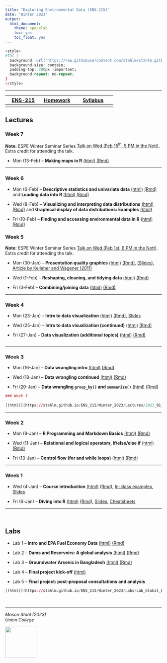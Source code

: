 ```yaml
---
title: "Exploring Environmental Data (ENS-215)"
date: "Winter 2023"
output:
  html_document:
    theme: spacelab
    toc: yes
    toc_float: yes
---
```




```r
<style>
#TOC {
  background: url("https://raw.githubusercontent.com/stahlm/stahlm.github.io/master/ENS_215/Winter_2023/Images/logo_ens_215.png");
  background-size: contain;
  padding-top: 280px !important;
  background-repeat: no-repeat;
}
</style>
```



<!-- Global site tag (gtag.js) - Google Analytics -->
<script async src="https://www.googletagmanager.com/gtag/js?id=UA-137229217-1"></script>
<script>
  window.dataLayer = window.dataLayer || [];
  function gtag(){dataLayer.push(arguments);}
  gtag('js', new Date());

  gtag('config', 'UA-137229217-1');
</script>

***


| [ENS-215](https://stahlm.github.io/ENS_215/Winter_2023/Home.html)  | [Homework](https://stahlm.github.io/ENS_215/Winter_2023/HW.html)  | [Syllabus](https://stahlm.github.io/ENS_215/Winter_2023/Syllabus.html)  |
|:-------:|:------:|:--------:|
|      |     |        |       |

## Lectures 

### Week 7  
**Note:** ESPE Winter Seminar Series [Talk on Wed (Feb 15^th^, 5 PM in the Nott)](https://www.union.edu/espe/2023-winter-seminar-series).  Extra credit for attending the talk.  

+ Mon (13-Feb) -- **Making maps in R**
[(html)](https://stahlm.github.io/ENS_215/Winter_2023/Lectures/2023_02_13.html) [(Rmd)](https://raw.githubusercontent.com/stahlm/stahlm.github.io/master/ENS_215/Winter_2023/Lectures/2023_02_13.Rmd)  


***

### Week 6
+ Mon (6-Feb)  -- **Descriptive statistics and univariate data** [(html)](https://stahlm.github.io/ENS_215/Winter_2023/Lectures/2023_02_06.html) [(Rmd)](https://raw.githubusercontent.com/stahlm/stahlm.github.io/master/ENS_215/Winter_2023/Lectures/2023_02_06.Rmd) and **Loading data into R** [(html)](https://stahlm.github.io/ENS_215/Winter_2023/Lectures/2023_02_06_load_data_into_R.html)  [(Rmd)](https://raw.githubusercontent.com/stahlm/stahlm.github.io/master/ENS_215/Winter_2023/Lectures/2023_02_06_load_data_into_R.Rmd)  

+ Wed (8-Feb) -- **Visualizing and interpreting data distributions** 
[(html)](https://stahlm.github.io/ENS_215/Winter_2023/Lectures/2023_02_08.html) [(Rmd)](https://raw.githubusercontent.com/stahlm/stahlm.github.io/master/ENS_215/Winter_2023/Lectures/2023_02_08.Rmd) and **Graphical display of data distributions: Examples** [(html)](https://stahlm.github.io/ENS_215/Winter_2023/Lectures/2023_02_08_distributions_examples.html)  

+ Fri (10-Feb) -- **Finding and accessing environmental data in R**
[(html)](https://stahlm.github.io/ENS_215/Winter_2023/Lectures/2023_data_access_packages.html) [(Rmd)](https://raw.githubusercontent.com/stahlm/stahlm.github.io/master/ENS_215/Winter_2023/Lectures/2023_data_access_packages.Rmd)  


### Week 5

**Note:** ESPE Winter Seminar Series [Talk on Wed (Feb 1st, 6 PM in the Nott)](https://www.union.edu/espe/2023-winter-seminar-series).  Extra credit for attending the talk.  

+ Mon (30-Jan) -- **Presentation quality graphics**
[(html)](https://stahlm.github.io/ENS_215/Winter_2023/Lectures/2023_01_30.html)  [(Rmd)](https://raw.githubusercontent.com/stahlm/stahlm.github.io/master/ENS_215/Winter_2023/Lectures/2023_01_30.Rmd), [(Slides)](https://stahlm.github.io/ENS_215/Documents/Data_vis_slides.pdf), [Article by Kelleher and Wagener (2011)](https://github.com/stahlm/stahlm.github.io/raw/master/ENS_215/Documents/ems2011%20kelleher%20and%20wagener.pdf)

+ Wed (1-Feb) -- **Reshaping, cleaning, and tidying data**
[(html)](https://stahlm.github.io/ENS_215/Winter_2023/Lectures/2023_02_01.html)  [(Rmd)](https://raw.githubusercontent.com/stahlm/stahlm.github.io/master/ENS_215/Winter_2023/Lectures/2023_02_01.Rmd)  

+ Fri (3-Feb) -- **Combining/joining data**
[(html)](https://stahlm.github.io/ENS_215/Winter_2023/Lectures/2023_02_03.html)  [(Rmd)](https://raw.githubusercontent.com/stahlm/stahlm.github.io/master/ENS_215/Winter_2023/Lectures/2023_02_03.Rmd)  

***

### Week 4
+ Mon (23-Jan) -- **Intro to data visualization** [(html)](https://stahlm.github.io/ENS_215/Winter_2023/Lectures/2023_01_23_Intro_data_viz.html) [(Rmd)](https://raw.githubusercontent.com/stahlm/stahlm.github.io/master/ENS_215/Winter_2023/Lectures/2023_01_23_Intro_data_viz.Rmd), [Slides](https://stahlm.github.io/ENS_215/Winter_2023/Lectures/2023_01_23_slides.html) 

+ Wed (25-Jan) -- **Intro to data visualization (continued)** [(html)](https://stahlm.github.io/ENS_215/Winter_2023/Lectures/2023_01_25_Intro_data_viz.html) [(Rmd)](https://raw.githubusercontent.com/stahlm/stahlm.github.io/master/ENS_215/Winter_2023/Lectures/2023_01_25_Intro_data_viz.Rmd) 

+ Fri (27-Jan) -- **Data visualization (additional topics)** [(html)](https://stahlm.github.io/ENS_215/Winter_2023/Lectures/2023_01_27_Data_viz.html) [(Rmd)](https://raw.githubusercontent.com/stahlm/stahlm.github.io/master/ENS_215/Winter_2023/Lectures/2023_01_27_Data_viz.Rmd) 



```r

```

***

### Week 3
+ Mon (16-Jan) -- **Data wrangling intro** [(html)](https://stahlm.github.io/ENS_215/Winter_2023/Lectures/2023_01_16_Data_manipulation.html) [(Rmd)](https://raw.githubusercontent.com/stahlm/stahlm.github.io/master/ENS_215/Winter_2023/Lectures/2023_01_16_Data_manipulation.Rmd)  

+ Wed (18-Jan) -- **Data wrangling continued** [(html)](https://stahlm.github.io/ENS_215/Winter_2023/Lectures/2023_01_18_Data_manipulation_cont.html) [(Rmd)](https://raw.githubusercontent.com/stahlm/stahlm.github.io/master/ENS_215/Winter_2023/Lectures/2023_01_18_Data_manipulation_cont.Rmd)  

+ Fri (20-Jan) -- **Data wrangling `group_by()` and `summarize()`** [(html)](https://stahlm.github.io/ENS_215/Winter_2023/Lectures/2023_01_20.html) [(Rmd)](https://raw.githubusercontent.com/stahlm/stahlm.github.io/master/ENS_215/Winter_2023/Lectures/2023_01_20.Rmd)  
  
```r
### Week 3
 
[(html)](https://stahlm.github.io/ENS_215/Winter_2023/Lectures/2023_01_16_Data_manipulation.html) [(Rmd)](https://raw.githubusercontent.com/stahlm/stahlm.github.io/master/ENS_215/Winter_2023/Lectures/2023_01_16_Data_manipulation.Rmd)  
```

***  


### Week 2
+ Mon (9-Jan) -- **R Programming and Markdown Basics** 
[(html)](https://stahlm.github.io/ENS_215/Winter_2023/Lectures/2023_01_09_R_basics.html) [(Rmd)](https://raw.githubusercontent.com/stahlm/stahlm.github.io/master/ENS_215/Winter_2023/Lectures/2023_01_09_R_basics.Rmd)  

+ Wed (11-Jan) -- **Relational and logical operators, if/else/else if** 
[(html)](https://stahlm.github.io/ENS_215/Winter_2023/Lectures/2023_01_11_R_basics_cont.html) [(Rmd)](https://raw.githubusercontent.com/stahlm/stahlm.github.io/master/ENS_215/Winter_2023/Lectures/2023_01_11_R_basics_cont.Rmd)  

+ Fri (13-Jan) -- **Control flow (for and while loops)** 
[(html)](https://stahlm.github.io/ENS_215/Winter_2023/Lectures/2023_01_13_R_basic_loops.html) [(Rmd)](https://raw.githubusercontent.com/stahlm/stahlm.github.io/master/ENS_215/Winter_2023/Lectures/2023_01_13_R_basic_loops.Rmd)  




*** 
 
### Week 1
+ Wed (4-Jan) -- **Course introduction** 
[(html)](https://stahlm.github.io/ENS_215/Winter_2023/Lectures/2023_01_04_L1.html) [(Rmd)](https://raw.githubusercontent.com/stahlm/stahlm.github.io/master/ENS_215/Winter_2023/Lectures/2023_01_04_L1.Rmd), [In-class examples](https://stahlm.github.io/ENS_215/Winter_2023/Lectures/2023_01_04_examples.html), [Slides](https://stahlm.github.io/ENS_215/Winter_2023/Lectures/2023_01_04_Slides.html)  

+ Fri (6-Jan) -- **Diving into R** [(html)](https://stahlm.github.io/ENS_215/Winter_2023/Lectures/2023_01_06_L1_diving_in.html) [(Rmd)](https://raw.githubusercontent.com/stahlm/stahlm.github.io/master/ENS_215/Winter_2023/Lectures/2023_01_06_L1_diving_in.Rmd), [Slides](https://stahlm.github.io/ENS_215/Winter_2023/Lectures/2023_01_06_Slides.html), [Cheatsheets](https://stahlm.github.io/ENS_215/Resources/Cheatsheets_all.pdf)  



***
<br/>

## Labs
+ Lab 1 -- **Intro and EPA Fuel Economy Data** [(html)](https://stahlm.github.io/ENS_215/Winter_2023/Labs/Lab_EPA_Fuel_Economy.html) [(Rmd)](https://raw.githubusercontent.com/stahlm/stahlm.github.io/master/ENS_215/Winter_2023/Labs/Lab_EPA_Fuel_Economy.Rmd)  

+ Lab 2 -- **Dams and Reservoirs: A global analysis** [(html)](https://stahlm.github.io/ENS_215/Winter_2023/Labs/Lab_Global_Dams.html) [(Rmd)](https://raw.githubusercontent.com/stahlm/stahlm.github.io/master/ENS_215/Winter_2023/Labs/Lab_Global_Dams.Rmd)    

+ Lab 3 -- **Groundwater Arsenic in Bangladesh** [(html)](https://stahlm.github.io/ENS_215/Winter_2023/Labs/Lab_Bangladesh_Arsenic.html) [(Rmd)](https://raw.githubusercontent.com/stahlm/stahlm.github.io/master/ENS_215/Winter_2023/Labs/Lab_Bangladesh_Arsenic.Rmd)      

+ Lab 4 -- **Final project kick-off** [(html)](https://stahlm.github.io/ENS_215/Winter_2023/Labs/Lab_Final_Project.html)  

+ Lab 5 -- **Final project: post-proposal consultations and analysis**

```r
[(html)](https://stahlm.github.io/ENS_215/Winter_2023/Labs/Lab_Global_Dams.html) [(Rmd)](https://raw.githubusercontent.com/stahlm/stahlm.github.io/master/ENS_215/Winter_2023/Labs/Lab_Global_Dams.Rmd)  
```


<br/> 

***

_Mason Stahl (2023)_  
_Union College_ 

![](C:/Users/stahlm/Documents/Teaching_UnionCollege/Environmental_Data_Analysis/stahlm.github.io/ENS_215/Winter_2023/Images/logo_ens_215.png){width=100px}

